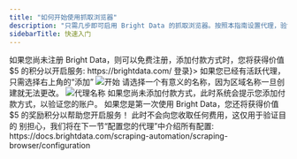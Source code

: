 ```yaml
---
title: "如何开始使用抓取浏览器"
description: "只需几步即可启用 Bright Data 的抓取浏览器。按照本指南设置代理，验证账户，即可开始抓取。"
sidebarTitle: 快速入门
---
```


<Tip>
  如果您尚未注册 Bright Data，则可以免费注册，添加付款方式时，您将获得价值 $5 的积分以开启服务:  
  https://brightdata.com/
</Tip>

<Steps>
  <Step title= {<a href="https://brightdata.com/cp/start">登录</a>}>
  </Step>

  <Step title="导航到“我的区域”"> 
    <Accordion title="在“我的区域”页面的“抓取浏览器”下，点击“开始”">
    <Warning>
      如果您已经有活跃代理，只需选择右上角的“添加”
    </Warning>
    <Frame>
      <img src="/images/scraping-automation/scraping-browser/quick-start/get-started.png" alt='开始'/>
    </Frame>
    </Accordion>
  </Step>

  <Step title="选择您的代理名称">
    <Accordion title="输入新抓取浏览器的代理名称">
    <Warning>
      请选择一个有意义的名称，因为区域名称一旦创建就无法更改。
    </Warning>
        <Frame>
      <img src="/images/scraping-automation/scraping-browser/quick-start/proxy-name.png" alt='代理名称'/>
    </Frame>
    </Accordion>
  </Step>

  <Step title="点击“添加代理”">
  </Step>
</Steps>

<Accordion title="在继续操作之前，请验证您的账户">
  如果您尚未添加付款方式，此时系统会提示您添加付款方式，以验证您的账户。 如果您是第一次使用 Bright Data，您还将获得价值 $5 的奖励积分以帮助您开启服务！
  <Tip>
    此时不会向您收取任何费用，这仅用于验证目的
  </Tip>
</Accordion>

<Note>
别担心，我们将在下一节“配置您的代理”中介绍所有配置:  
https://docs.brightdata.com/scraping-automation/scraping-browser/configuration
</Note>
